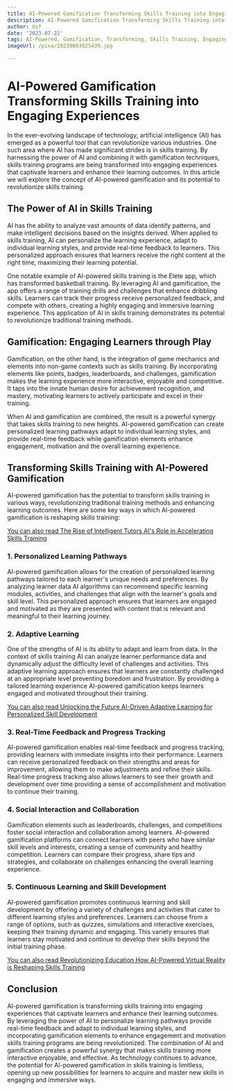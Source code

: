 ```yaml
---
title: AI-Powered Gamification Transforming Skills Training into Engaging Experiences
description: AI-Powered Gamification Transforming Skills Training into Engaging Experiences
author: Usf
date: '2023-07-22'
tags: AI-Powered, Gamification, Transforming, Skills Training, Engaging Experiences
imageUrl: /pixa/20230803025439.jpg

---
```

# AI-Powered Gamification Transforming Skills Training into Engaging Experiences

In the ever-evolving landscape of technology, artificial  intelligence (AI) has emerged as a powerful tool that can  revolutionize various industries. One such area where AI has  made significant strides is in skills training. By harnessing the power of AI and combining it with gamification techniques, skills training programs are being transformed into engaging experiences that captivate learners and enhance their learning outcomes. In this article we will  explore the concept of AI-powered  gamification and its potential to revolutionize skills  training.

## The Power of AI in Skills Training

AI has  the ability to analyze vast amounts of data identify patterns, and make intelligent decisions based on the insights derived. When applied to skills training, AI can personalize the learning experience, adapt to  individual learning styles, and provide real-time  feedback to learners. This personalized approach ensures that learners receive  the right content at the right time,  maximizing their learning potential.

One notable example of AI-powered skills  training is the Elete  app, which has  transformed basketball training. By leveraging AI and gamification, the app offers a range of  training drills and challenges that enhance dribbling skills. Learners can track their progress receive personalized feedback, and compete with others, creating a highly engaging and immersive learning experience.  This application of  AI  in  skills training demonstrates its potential to revolutionize traditional training methods.

## Gamification: Engaging Learners through Play

Gamification,  on the other hand,  is the integration of game mechanics and elements into non-game contexts such as skills training. By incorporating elements like points, badges, leaderboards,  and challenges, gamification makes the learning experience  more interactive, enjoyable and competitive. It taps into the innate human  desire for achievement recognition, and mastery, motivating learners to actively participate and excel in their training.

When AI and gamification are combined, the  result is a powerful synergy that takes skills training to new  heights. AI-powered gamification can create personalized learning pathways  adapt to individual learning  styles, and provide real-time  feedback while gamification  elements enhance engagement, motivation and the overall learning experience.

## Transforming Skills  Training with AI-Powered Gamification

AI-powered gamification  has the potential to transform skills training in various ways, revolutionizing traditional training methods and enhancing learning outcomes. Here  are  some key ways in which AI-powered gamification is reshaping skills training:

[You can  also read The Rise of Intelligent Tutors AI's Role in Accelerating  Skills  Training](The%20Rise%20of%20Intelligent%20Tutors%20AI%27s%20Role%20in%20Accelerating%20Skills%20Training)


### 1.  Personalized Learning Pathways

AI-powered gamification allows  for the creation of personalized learning pathways tailored to each learner's unique needs and preferences. By analyzing  learner data AI algorithms can  recommend specific learning  modules, activities, and challenges that align with the learner's goals  and skill level. This personalized approach ensures that learners are engaged  and motivated as they are presented with content that is relevant and meaningful to their learning journey.

### 2. Adaptive  Learning

One of  the strengths of AI is  its  ability to adapt and learn from data. In the context of skills training AI  can analyze learner performance data and dynamically adjust the difficulty level  of challenges and activities. This adaptive learning approach ensures that learners are constantly challenged at an appropriate level preventing  boredom and frustration. By providing a tailored learning experience AI-powered gamification keeps learners engaged and  motivated throughout their training.

[You can  also read Unlocking the Future  AI-Driven Adaptive Learning for Personalized Skill Development](Unlocking%20the%20Future%20AI-Driven%20Adaptive%20Learning%20for%20Personalized%20Skill%20Development)


### 3. Real-Time Feedback and Progress  Tracking

AI-powered gamification enables real-time feedback and progress tracking,  providing learners with immediate insights  into their performance. Learners can receive personalized  feedback on their strengths and areas for improvement, allowing them to make adjustments and refine their skills. Real-time  progress tracking also allows learners to see their growth and development over time providing a sense of  accomplishment and motivation to continue their training.

### 4. Social  Interaction  and Collaboration

Gamification elements such as leaderboards,  challenges, and competitions foster social interaction  and collaboration among learners. AI-powered gamification  platforms can connect learners with peers who have similar skill levels  and interests, creating a  sense of community and healthy competition. Learners can compare their  progress, share tips and strategies, and collaborate on challenges  enhancing the overall learning experience.

### 5. Continuous Learning and Skill Development

AI-powered gamification promotes continuous learning and skill development by offering a variety of challenges and activities that  cater to different learning styles and preferences. Learners can choose from a range of options, such as  quizzes, simulations and interactive exercises, keeping  their training dynamic and engaging. This variety ensures that  learners stay motivated and continue to develop their  skills beyond the initial training phase.

[You can also read Revolutionizing Education How AI-Powered Virtual Reality  is Reshaping Skills Training](Revolutionizing%20Education%20How%20AI-Powered%20Virtual%20Reality%20is%20Reshaping%20Skills%20Training)


## Conclusion

AI-powered gamification is transforming skills training into  engaging  experiences  that captivate learners and enhance  their learning  outcomes. By leveraging the power of AI to personalize learning pathways provide real-time feedback and adapt to individual  learning styles, and incorporating gamification  elements to  enhance engagement and motivation skills training  programs are being revolutionized. The combination of AI and gamification creates a powerful  synergy that makes skills training more interactive enjoyable, and effective. As technology continues to advance, the potential for AI-powered gamification in skills training is limitless, opening up new possibilities for learners to acquire and master new skills in engaging and immersive ways.